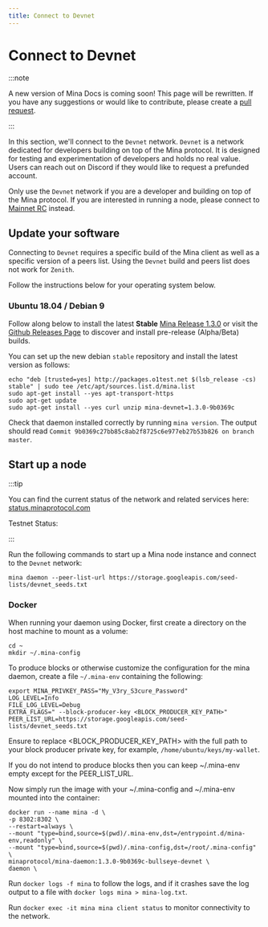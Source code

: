 ```yaml
---
title: Connect to Devnet
---
```


# Connect to Devnet

:::note

A new version of Mina Docs is coming soon! This page will be rewritten. If you have any suggestions or would like to contribute, please create a [pull request](https://github.com/MinaProtocol/docs).

:::

In this section, we'll connect to the `Devnet` network. `Devnet` is a network dedicated for developers building on top of the Mina protocol. It is designed for testing
and experimentation of developers and holds no real value. Users can reach out on Discord if they would like to request a prefunded account.

Only use the `Devnet` network if you are a developer and building on top of the Mina protocol. If you are interested in running a node, please connect
to [Mainnet RC](connecting) instead.

## Update your software

Connecting to `Devnet` requires a specific build of the Mina client as well as a specific version of a peers list. Using the `Devnet` build and peers list does not work for `Zenith`.

Follow the instructions below for your operating system below.

### Ubuntu 18.04 / Debian 9

Follow along below to install the latest **Stable** [Mina Release 1.3.0](https://github.com/MinaProtocol/mina/releases/tag/1.3.0) or visit the [Github Releases Page](https://github.com/MinaProtocol/mina/releases) to discover and install pre-release (Alpha/Beta) builds.

You can set up the new debian `stable` repository and install the latest version as follows:

```
echo "deb [trusted=yes] http://packages.o1test.net $(lsb_release -cs) stable" | sudo tee /etc/apt/sources.list.d/mina.list
sudo apt-get install --yes apt-transport-https
sudo apt-get update
sudo apt-get install --yes curl unzip mina-devnet=1.3.0-9b0369c
```

Check that daemon installed correctly by running `mina version`. The output should read `Commit 9b0369c27bb85c8ab2f8725c6e977eb27b53b826 on branch master`.

## Start up a node


:::tip

You can find the current status of the network and related services here: [status.minaprotocol.com](https://status.minaprotocol.com)

Testnet Status: <StatusBadge service="Network" />


:::

Run the following commands to start up a Mina node instance and connect to the `Devnet` network:

```
mina daemon --peer-list-url https://storage.googleapis.com/seed-lists/devnet_seeds.txt
```

### Docker

When running your daemon using Docker, first create a directory on the host machine to mount as a volume:

```
cd ~
mkdir ~/.mina-config
```

To produce blocks or otherwise customize the configuration for the mina daemon, create a file `~/.mina-env` containing the following:

```
export MINA_PRIVKEY_PASS="My_V3ry_S3cure_Password"
LOG_LEVEL=Info
FILE_LOG_LEVEL=Debug
EXTRA_FLAGS=" --block-producer-key <BLOCK_PRODUCER_KEY_PATH>"
PEER_LIST_URL=https://storage.googleapis.com/seed-lists/devnet_seeds.txt
```
Ensure to replace <BLOCK_PRODUCER_KEY_PATH> with the full path to your block producer private key, for example, `/home/ubuntu/keys/my-wallet`.

If you do not intend to produce blocks then you can keep ~/.mina-env empty except for the PEER_LIST_URL.

Now simply run the image with your ~/.mina-config and ~/.mina-env mounted into the container:

```
docker run --name mina -d \
-p 8302:8302 \
--restart=always \
--mount "type=bind,source=$(pwd)/.mina-env,dst=/entrypoint.d/mina-env,readonly" \
--mount "type=bind,source=$(pwd)/.mina-config,dst=/root/.mina-config" \
minaprotocol/mina-daemon:1.3.0-9b0369c-bullseye-devnet \
daemon \
```

Run `docker logs -f mina` to follow the logs, and if it crashes save the log output to a file with `docker logs mina > mina-log.txt`.

Run `docker exec -it mina mina client status` to monitor connectivity to the network.

